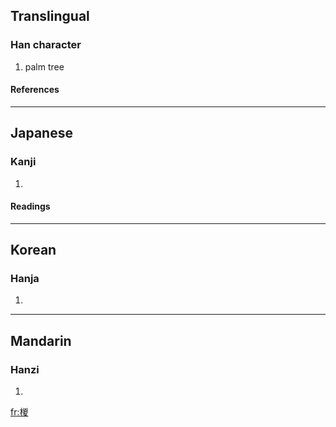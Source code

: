 {{see|棕}}

==Translingual==
===Han character===
{{Han char|rn=75|rad=木|as=09|sn=13|four=|canj=木山金水 (DUCE)}}
# palm tree
====References====
{{Han ref|kx=0537.260|dkj=15078|dj=0925.100|hdz=21253.060|uh=6936|ud=26934}}

----
==Japanese==
===Kanji===
{{ja-kanji|grade=|rs=木09}}
# {{defn|Japanese}} 
====Readings====
{{ja-readings|on=[[しゅ]] (shu), [[そう]] (sō)|kun=}}

----
==Korean==
===Hanja===
{{ko-hanja|hangeul=종|eumhun=|rv=jong|mr=chong|y=cong}}
# {{defn|Korean}}

----
==Mandarin==
===Hanzi===
{{cmn-hanzi|pin=[[hán]] (han2), [[zōng]] (zong1)|wg=han<sup>2</sup>, tsung<sup>1</sup>}}
# {{defn|Mandarin}}

[[fr:椶]]